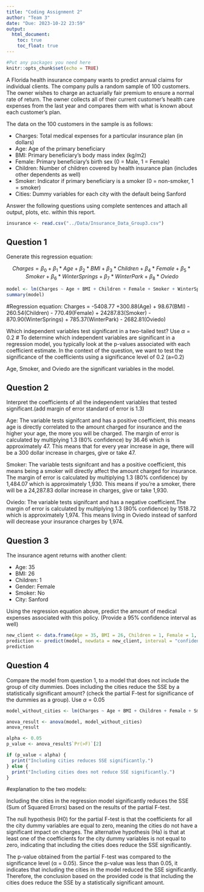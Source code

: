 ```yaml
---
title: "Coding Assignment 2"
author: "Team 3" 
date: "Due: 2023-10-22 23:59"
output: 
  html_document:
    toc: true
    toc_float: true
---
```


```r
#Put any packages you need here
knitr::opts_chunk$set(echo = TRUE)
```

A Florida health insurance company wants to predict annual claims for individual clients. The company pulls a random sample of 100 customers. The owner wishes to charge an actuarially fair premium to ensure a normal rate of return. The owner collects all of their current customer’s health care expenses from the last year and compares them with what is known about each customer’s plan. 

The data on the 100 customers in the sample is as follows:

-	Charges: Total medical expenses for a particular insurance plan (in dollars)
-	Age: Age of the primary beneficiary
-	BMI: Primary beneficiary’s body mass index (kg/m2)
-	Female: Primary beneficiary’s birth sex (0 = Male, 1 = Female)
-	Children: Number of children covered by health insurance plan (includes other dependents as well)
-	Smoker: Indicator if primary beneficiary is a smoker (0 = non-smoker, 1 = smoker)
-	Cities: Dummy variables for each city with the default being Sanford

Answer the following questions using complete sentences and attach all output, plots, etc. within this report.


```r
insurance <- read.csv("../Data/Insurance_Data_Group3.csv")
```



## Question 1

Generate this regression equation:

$$Charges = \beta_{0}+\beta_{1}*Age+\beta_{2}*BMI+\beta_{3}*Children + \beta_{4}*Female + \beta_{5}*Smoker + \beta_{6}*WinterSprings + \beta_{7}*WinterPark + \beta_{8}*Oviedo$$

```r
model <- lm(Charges ~ Age + BMI + Children + Female + Smoker + WinterSprings + WinterPark + Oviedo, data = insurance)
summary(model) 


```
#Regression equation:
Charges = -5408.77 +300.88(Age) + 98.67(BMI) - 260.54(Children) - 770.49(Female) + 24287.83(Smoker) - 870.90(WinterSprings) + 785.37(WinterPark) - 2682.81(Oviedo)

Which independent variables test significant in a two-tailed test? Use $\alpha = 0.2$
# To determine which independent variables are significant in a regression model, you typically look at the p-values associated with each coefficient estimate. In the context of the question, we want to test the significance of the coefficients using a significance level of 0.2 (a=0.2)

Age, Smoker, and Oviedo are the significant variables in the model.

## Question 2

Interpret the coefficients of all the independent variables that tested significant.(add margin of error standard of error is 1.3)

Age: The variable tests signifcant and has a positive coefficient, this means age is directly correlated to the amount charged for insurance and the higher your age, the more you will be charged. The margin of error is calculated by multiplying 1.3 (80% confidence) by 36.46 which is approximately 47. This means that for every year increase in age, there will be a 300 dollar increase in charges, give or take 47.

Smoker: The variable tests signifcant and has a positive coefficient, this means being a smoker will directly affect the amount charged for insurance. The margin of error is calculated by multiplying 1.3 (80% confidence) by 1,484.07 which is approximately 1,930. This means if you're a smoker, there will be a 24,287.83 dollar increase in charges, give or take 1,930.

Oviedo: The variable tests signifcant and has a negative coefficient.The margin of error is calculated by multiplying 1.3 (80% confidence) by 1518.72 which is approximately 1,974. This means living in Oviedo instead of sanford will decrease your insurance charges by 1,974.

## Question 3

The insurance agent returns with another client:

- Age: 35
- BMI: 26
- Children: 1
- Gender: Female
- Smoker: No
- City: Sanford

Using the regression equation above, predict the amount of medical expenses associated with this policy. (Provide a 95% confidence interval as well)

```r

new_client <- data.frame(Age = 35, BMI = 26, Children = 1, Female = 1, Smoker = 0, WinterSprings = 0, WinterPark = 0, Oviedo = 0)
prediction <- predict(model, newdata = new_client, interval = "confidence")
prediction

```

## Question 4

Compare the model from question 1, to a model that does not include the group of city dummies. Does including the cities reduce the SSE by a statistically significant amount? (check the partial F-test for significance of the dummies as a group). Use $\alpha = 0.05$

```r
model_without_cities <- lm(Charges ~ Age + BMI + Children + Female + Smoker, data = insurance)

anova_result <- anova(model, model_without_cities)
anova_result

alpha <- 0.05
p_value <- anova_result$`Pr(>F)`[2]

if (p_value < alpha) {
  print("Including cities reduces SSE significantly.")
} else {
  print("Including cities does not reduce SSE significantly.")
}

```
#explanation to the two models: 

Including the cities in the regression model significantly reduces the SSE (Sum of Squared Errors) based on the results of the partial F-test.

The null hypothesis (H0) for the partial F-test is that the coefficients for all the city dummy variables are equal to zero, meaning the cities do not have a significant impact on charges. The alternative hypothesis (Ha) is that at least one of the coefficients for the city dummy variables is not equal to zero, indicating that including the cities does reduce the SSE significantly.

The p-value obtained from the partial F-test was compared to the significance level (α = 0.05). Since the p-value was less than 0.05, it indicates that including the cities in the model reduced the SSE significantly. Therefore, the conclusion based on the provided code is that including the cities does reduce the SSE by a statistically significant amount.




